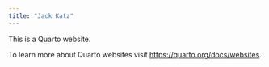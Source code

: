 ```yaml
---
title: "Jack Katz"
---
```


This is a Quarto website.

To learn more about Quarto websites visit <https://quarto.org/docs/websites>.
